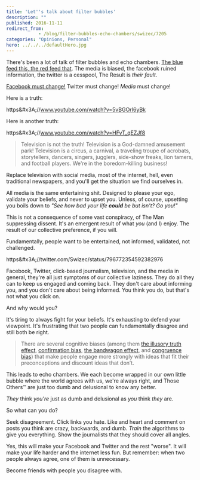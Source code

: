 ```yaml
---
title: 'Let''s talk about filter bubbles'
description: ""
published: 2016-11-11
redirect_from: 
            - /blog/filter-bubbles-echo-chambers/swizec/7205
categories: "Opinions, Personal"
hero: ../../../defaultHero.jpg
---
```

There&#x27;s been a lot of talk of filter bubbles and echo chambers. [The blue feed this, the red feed that](http://graphics.wsj.com/blue-feed-red-feed/#/president-trump). The media is biased, the facebook ruined information, the twitter is a cesspool, The Result is _their fault_.



[Facebook must change!](https://techcrunch.com/2016/11/10/facebook-admits-it-must-do-more-to-stop-the-spread-of-misinformation-on-its-platform/) Twitter must change! _Media_ must change!



Here is a truth:



https&amp;#x3A;//www.youtube.com/watch?v=5vBGOrI6yBk



Here is another truth:



https&amp;#x3A;//www.youtube.com/watch?v=HFvT_qEZJf8



> Television is not the truth! Television is a God-damned amusement park! Television is a circus, a carnival, a traveling troupe of acrobats, storytellers, dancers, singers, jugglers, side-show freaks, lion tamers, and football players. We&#x27;re in the boredom-killing business!



Replace television with social media, most of the internet, hell, even traditional newspapers, and you&#x27;ll get the situation we find ourselves in.



All media is the same entertaining shit. Designed to please your ego, validate your beliefs, and never to upset you. Unless, of course, upsetting you boils down to _&quot;See how bad your life **could** be but isn&#x27;t? Go you!&quot;_



This is not a consequence of some vast conspiracy, of The Man suppressing dissent. It&#x27;s an emergent result of what _you_ (and I) enjoy. The result of our collective preference, if you will.



Fundamentally, people want to be entertained, not informed, validated, not challenged.



https&amp;#x3A;//twitter.com/Swizec/status/796772354592382976



Facebook, Twitter, click-based journalism, television, and the media in general, they&#x27;re all just symptoms of our collective laziness. They do all they can to keep us engaged and coming back. They don&#x27;t care about informing you, and you don&#x27;t care about being informed. You think you do, but that&#x27;s not what you click on.



And why would you?



It&#x27;s tiring to always fight for your beliefs. It&#x27;s exhausting to defend your viewpoint. It&#x27;s frustrating that two people can fundamentally disagree and still both be right.



> There are several cognitive biases (among them [the illusory truth effect](https://en.wikipedia.org/wiki/Illusory_truth_effect%0A), [confirmation bias](https://en.wikipedia.org/wiki/Confirmation_bias), [the bandwagon effect](https://en.wikipedia.org/wiki/Bandwagon_effect), and [congruence bias](https://en.wikipedia.org/wiki/Congruence_bias)) that make people engage more strongly with ideas that fit their preconceptions and discount ideas that don’t.



This leads to echo chambers. We each become wrapped in our own little bubble where the world agrees with us, we&#x27;re always right, and Those Others™ are just too dumb and delusional to know any better.



_They_ think _you&#x27;re_ just as dumb and delusional as _you_ think _they_ are.



So what can you do?



Seek disagreement. Click links you hate. Like and heart and comment on posts you think are crazy, backwards, and dumb. _Train_ the algorithms to give you everything. Show the journalists that they should cover all angles.



Yes, this will make your Facebook and Twitter and the rest &quot;worse&quot;. It will make your life harder and the internet less fun. But remember: when two people always agree, one of them is unnecessary.



Become friends with people you disagree with.